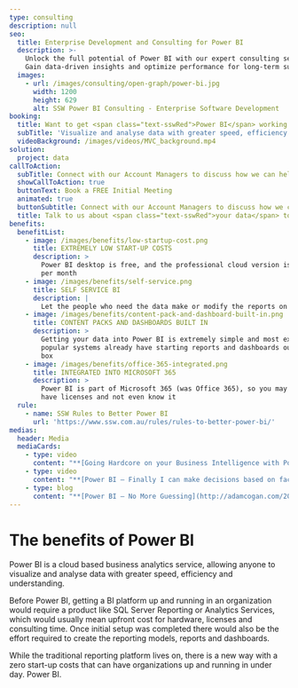 ```yaml
---
type: consulting
description: null
seo:
  title: Enterprise Development and Consulting for Power BI
  description: >-
    Unlock the full potential of Power BI with our expert consulting services.
    Gain data-driven insights and optimize performance for long-term success.
  images:
    - url: /images/consulting/open-graph/power-bi.jpg
      width: 1200
      height: 629
      alt: SSW Power BI Consulting - Enterprise Software Development
booking:
  title: Want to get <span class="text-sswRed">Power BI</span> working for you?
  subTitle: 'Visualize and analyse data with greater speed, efficiency and understanding'
  videoBackground: /images/videos/MVC_background.mp4
solution:
  project: data
callToAction:
  subTitle: Connect with our Account Managers to discuss how we can help.
  showCallToAction: true
  buttonText: Book a FREE Initial Meeting
  animated: true
  buttonSubtitle: Connect with our Account Managers to discuss how we can help.
  title: Talk to us about <span class="text-sswRed">your data</span> today
benefits:
  benefitList:
    - image: /images/benefits/low-startup-cost.png
      title: EXTREMELY LOW START-UP COSTS
      description: >
        Power BI desktop is free, and the professional cloud version is only $10
        per month
    - image: /images/benefits/self-service.png
      title: SELF SERVICE BI
      description: |
        Let the people who need the data make or modify the reports on the fly
    - image: /images/benefits/content-pack-and-dashboard-built-in.png
      title: CONTENT PACKS AND DASHBOARDS BUILT IN
      description: >
        Getting your data into Power BI is extremely simple and most existing
        popular systems already have starting reports and dashboards out of the
        box
    - image: /images/benefits/office-365-integrated.png
      title: INTEGRATED INTO MICROSOFT 365
      description: >
        Power BI is part of Microsoft 365 (was Office 365), so you may already
        have licenses and not even know it
  rule:
    - name: SSW Rules to Better Power BI
      url: 'https://www.ssw.com.au/rules/rules-to-better-power-bi/'
medias:
  header: Media
  mediaCards:
    - type: video
      content: "**[Going Hardcore on your Business Intelligence with Power BI](https://tv.ssw.com/6411/going-hardcore-on-your-business-intelligence-with-power-bi-adam-cogan)**\n\nPresentation by\_[Adam Cogan](https://www.ssw.com.au/people/adam-cogan)\n"
    - type: video
      content: "**[Power BI – Finally I can make decisions based on facts](https://tv.ssw.com/6839/power-bi-finally-can-make-decisions-based-facts-ulysses-maclaren)**\n\nPresentation by\_[Ulysses Maclaren](https://www.ssw.com.au/people/ulysses-maclaren)\n"
    - type: blog
      content: "**[Power BI – No More Guessing](http://adamcogan.com/2016/10/13/power-bi-no-more-guessing)**\n\nBlog post by\_[Adam Cogan](https://www.ssw.com.au/people/adam-cogan)\n"
---
```


# The benefits of **Power BI**

<VideoEmbed url="https://www.youtube.com/watch?v=yKTSLffVGbk" caption="What is Power BI?" duration="2 mins" />

Power BI is a cloud based business analytics service, allowing anyone to visualize and analyse data with greater speed, efficiency and understanding.

Before Power BI, getting a BI platform up and running in an organization would require a product like SQL Server Reporting or Analytics Services, which would usually mean upfront cost for hardware, licenses and consulting time. Once initial setup was completed there would also be the effort required to create the reporting models, reports and dashboards.

While the traditional reporting platform lives on, there is a new way with a zero start-up costs that can have organizations up and running in under day. Power BI.
